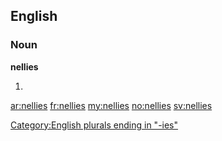 ==English==

===Noun===
'''nellies'''

# {{plural of|[[nelly]]}}

[[Category:English plurals ending in "-ies"]]

[[ar:nellies]]
[[fr:nellies]]
[[my:nellies]]
[[no:nellies]]
[[sv:nellies]]